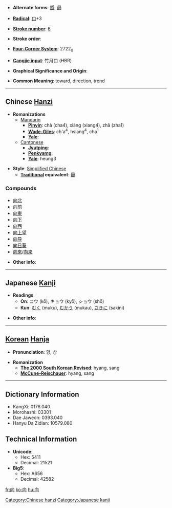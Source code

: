 * '''Alternate forms''': [[嚮]], [[曏]]

* '''[[Wiktionary:Chinese radical index| Radical]]''': [[Wiktionary:Chinese radical index 口|口]]+3

* '''[[Wiktionary:Chinese total strokes index|Stroke number]]''': [[Wiktionary:Chinese total strokes index 6|6]]

* '''Stroke order''': 

* '''[[Wiktionary:Chinese four corner index|Four-Corner System]]''': 2722<sub>0</sub>

* '''[[Wiktionary:Chinese Cangjie index|Cangjie input]]''': 竹月口 (HBR)

* '''Graphical Significance and Origin''': 

* '''Common Meaning''': toward, direction, trend

----

== Chinese [[Hanzi]] ==

* '''Romanizations'''
** [[Mandarin]]
*** '''[[Pinyin]]''': chà (cha4), xiàng (xiang4), zhā (zha1)
*** '''[[Wade-Giles]]''': ch'a<sup>4</sup>, hsiang<sup>4</sup>, cha<sup>1</sup>
*** '''[[Yale]]''': 
**[[Cantonese]]
***'''[[Jyutping]]''':
***'''[[Penkyamp]]''': 
***'''[[Yale]]''': heung3

* '''Style''': [[Simplified Chinese]] 
** '''[[Traditional Chinese|Traditional]] equivalent''': [[曏]]

===Compounds===
*[[向北]]
*[[向前]]
*[[向東]]
*[[向下]]
*[[向西]]
*[[向上望]]
*[[向导]]
*[[向日葵]]
*[[向來]]/[[向来]]

* '''Other info''': 

----

== Japanese [[Kanji]] ==

* '''Readings'''
** '''On''': コウ (kō), キョウ (kyō), ショウ (shō)
** '''Kun''': [[むく]] (muku), [[むかう]] (mukau), [[さきに]] (sakini)

* '''Other info''':  

----

== [[Korean]] [[Hanja]] ==

* '''Pronunciation''': 향, 상

* '''Romanization'''
** '''[[The 2000 South Korean Revised Romanization|The 2000 South Korean Revised]]''': hyang, sang
** '''[[McCune-Reischauer]]''': hyang, sang

----

== Dictionary Information ==

* KangXi: 0176.040
* Morohashi: 03301
* Dae Jaweon: 0393.040
* Hanyu Da Zidian: 10579.080

== Technical Information ==

* '''Unicode''':
** Hex: 5411
** Decimal: 21521
* '''Big5''':
** Hex: A656
** Decimal: 42582

[[Category:Chinese hanzi]]
[[Category:Japanese kanji]]

[[fr:向]]
[[ko:向]]
[[hu:向]]